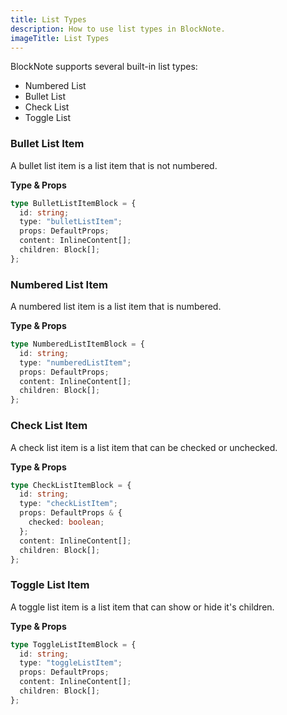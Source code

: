 ```yaml
---
title: List Types
description: How to use list types in BlockNote.
imageTitle: List Types
---
```


BlockNote supports several built-in list types:

- Numbered List
- Bullet List
- Check List
- Toggle List

<Example name="basic/default-blocks" />

### Bullet List Item

A bullet list item is a list item that is not numbered.

**Type & Props**

```typescript
type BulletListItemBlock = {
  id: string;
  type: "bulletListItem";
  props: DefaultProps;
  content: InlineContent[];
  children: Block[];
};
```

### Numbered List Item

A numbered list item is a list item that is numbered.

**Type & Props**

```typescript
type NumberedListItemBlock = {
  id: string;
  type: "numberedListItem";
  props: DefaultProps;
  content: InlineContent[];
  children: Block[];
};
```

### Check List Item

A check list item is a list item that can be checked or unchecked.

**Type & Props**

```typescript
type CheckListItemBlock = {
  id: string;
  type: "checkListItem";
  props: DefaultProps & {
    checked: boolean;
  };
  content: InlineContent[];
  children: Block[];
};
```

### Toggle List Item

A toggle list item is a list item that can show or hide it's children.

**Type & Props**

```typescript
type ToggleListItemBlock = {
  id: string;
  type: "toggleListItem";
  props: DefaultProps;
  content: InlineContent[];
  children: Block[];
};
```
